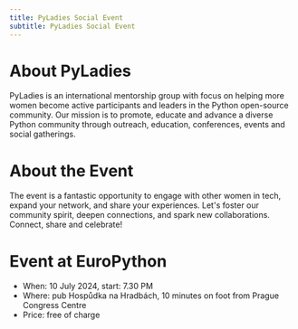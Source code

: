 ```yaml
---
title: PyLadies Social Event
subtitle: PyLadies Social Event
---
```

# About PyLadies
PyLadies is an international mentorship group with focus on helping more women become active participants and leaders in the Python open-source community. Our mission is to promote, educate and advance a diverse Python community through outreach, education, conferences, events and social gatherings.

# About the Event 
The event is a fantastic opportunity to engage with other women in tech, expand your network, and share your experiences. Let's foster our community spirit, deepen connections, and spark new collaborations. Connect, share and celebrate!

# Event at EuroPython 
* When: 10 July 2024, start: 7.30 PM
* Where: pub Hospůdka na Hradbách, 10 minutes on foot from Prague Congress Centre
* Price: free of charge